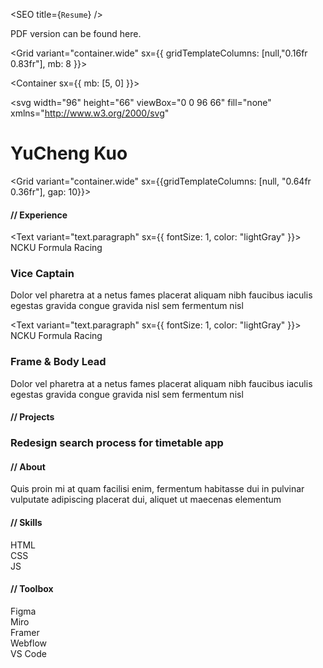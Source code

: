 
<SEO title={`Resume`} />

<Link herf="/" sx={{ cursor: "pointer", textDecoration: "none" }}>
  <Alert
    variant="container.wide"
    sx={{
      variant: "text.caption",
      color: "background",
      fontSize: 0,
      backgroundColor: transparentize("primary", 0.15),
      px: ["unset", 32, 32],
      py: 4,
      mb: 10,
      transition: "all 200ms ease-out",
      ":hover": { backgroundColor: "primary" },
    }}
  >
    PDF version can be found here.
  </Alert>
</Link>

<Grid variant="container.wide" sx={{ gridTemplateColumns: [null,"0.16fr 0.83fr"], mb: 8 }}>

<Container sx={{ mb: [5, 0] }}>

<svg
  width="96"
  height="66"
  viewBox="0 0 96 66"
  fill="none"
  xmlns="http://www.w3.org/2000/svg"
>
  <path
    d="M33 3V63M33 3H3L18 33L3 63H33M33 3H63M33 63H63M33 63L63 3M78 34.25L93 3H63M78 34.25L93 63H63M78 34.25L63 63"
    stroke="#BDBEC1"
    stroke-width="6"
    stroke-linejoin="round"
  />
</svg>

</Container>

<Container>

# YuCheng Kuo

</Container>

</Grid>

<Grid variant="container.wide" sx={{gridTemplateColumns: [null, "0.64fr 0.36fr"], gap: 10}}>

<Container>

#### // Experience

<Text variant="text.paragraph" sx={{ fontSize: 1, color: "lightGray" }}>
  NCKU Formula Racing
</Text>

### Vice Captain

Dolor vel pharetra at a netus fames placerat aliquam nibh faucibus iaculis egestas gravida congue gravida nisl sem fermentum nisl

<Text variant="text.paragraph" sx={{ fontSize: 1, color: "lightGray" }}>
  NCKU Formula Racing
</Text>

### Frame & Body Lead

Dolor vel pharetra at a netus fames placerat aliquam nibh faucibus iaculis egestas gravida congue gravida nisl sem fermentum nisl

#### // Projects

### Redesign search process for timetable app

</Container>

<Container>

#### // About

Quis proin mi at quam facilisi enim, fermentum habitasse dui in pulvinar vulputate adipiscing placerat dui, aliquet ut maecenas elementum

#### // Skills

HTML  
CSS  
JS

#### // Toolbox

Figma  
Miro  
Framer  
Webflow  
VS Code

</Container>

</Grid>
